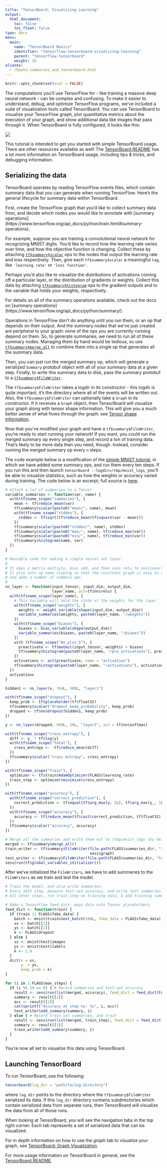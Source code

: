 ```yaml
---
title: "TensorBoard: Visualizing Learning"
output: 
  html_document:
    toc: false
    toc_float: false
type: docs
menu:
  main:
    name: "TensorBoard Basics"
    identifier: "tensorflow-tensorboard-visualizing-learning"
    parent: "tensorflow-tensorboard"
    weight: 10
aliases:
  - /howto_summaries_and_tensorboard.html
---
```


```r
knitr::opts_chunk$set(eval = FALSE)
```


The computations you'll use TensorFlow for - like training a massive
deep neural network - can be complex and confusing. To make it easier to
understand, debug, and optimize TensorFlow programs, we've included a suite of
visualization tools called TensorBoard. You can use TensorBoard to visualize
your TensorFlow graph, plot quantitative metrics about the execution of your
graph, and show additional data like images that pass through it. When
TensorBoard is fully configured, it looks like this:

![](images/mnist_tensorboard.png){.tutorial-illustration .tutorial-illustration-large}


This tutorial is intended to get you started with simple TensorBoard usage.
There are other resources available as well! The [TensorBoard README](https://www.tensorflow.org/code/tensorflow/tensorboard/)
has a lot more information on TensorBoard usage, including tips & tricks, and
debugging information.

## Serializing the data

TensorBoard operates by reading TensorFlow events files, which contain summary
data that you can generate when running TensorFlow. Here's the general
lifecycle for summary data within TensorBoard.

First, create the TensorFlow graph that you'd like to collect summary
data from, and decide which nodes you would like to annotate with
[summary operations]
(https://www.tensorflow.org/api_docs/python/train.html#summary-operations).

For example, suppose you are training a convolutional neural network for
recognizing MNIST digits. You'd like to record how the learning rate
varies over time, and how the objective function is changing. Collect these by
attaching [`tf$summary$scalar`](https://www.tensorflow.org/api_docs/python/summary/generation_of_summaries_#scalar) ops
to the nodes that output the learning rate and loss respectively. Then, give
each `tf$summary$scalar` a meaningful `tag`, like `'learning rate'` or `'loss
function'`.

Perhaps you'd also like to visualize the distributions of activations coming
off a particular layer, or the distribution of gradients or weights. Collect
this data by attaching
[`tf$summary$histogram`](https://www.tensorflow.org/api_docs/python/summary/generation_of_summaries_#histogram) ops to
the gradient outputs and to the variable that holds your weights, respectively.

For details on all of the summary operations available, check out the docs on
[summary operations]
(https://www.tensorflow.org/api_docs/python/summary/).

Operations in TensorFlow don't do anything until you run them, or an op that
depends on their output. And the summary nodes that we've just created are
peripheral to your graph: none of the ops you are currently running depend on
them. So, to generate summaries, we need to run all of these summary nodes.
Managing them by hand would be tedious, so use
[`tf$summary$merge_all`](https://www.tensorflow.org/api_docs/python/summary/generation_of_summaries_#merge_all)
to combine them into a single op that generates all the summary data.

Then, you can just run the merged summary op, which will generate a serialized
`Summary` protobuf object with all of your summary data at a given step.
Finally, to write this summary data to disk, pass the summary protobuf to a
[`tf$summary$FileWriter`](https://www.tensorflow.org/api_docs/python/summary/generation_of_summaries_#FileWriter).

The `tf$summary$FileWriter` takes a logdir in its constructor - this logdir is quite
important, it's the directory where all of the events will be written out.
Also, the `tf$summary$FileWriter` can optionally take a `Graph` in its constructor.
If it receives a `Graph` object, then TensorBoard will visualize your graph
along with tensor shape information. This will give you a much better sense of
what flows through the graph: see
[Tensor shape information](howto_graph_viz.html#tensor-shape-information).

Now that you've modified your graph and have a `tf$summary$FileWriter`, you're ready to
start running your network! If you want, you could run the merged summary op
every single step, and record a ton of training data. That's likely to be more
data than you need, though. Instead, consider running the merged summary op
every `n` steps.

The code example below is a modification of the [simple MNIST tutorial](tutorial_mnist_beginners.html), in which we have
added some summary ops, and run them every ten steps. If you run this and then
launch `tensorboard --logdir=/tmp/mnist_logs`, you'll be able to visualize
statistics, such as how the weights or accuracy varied during training.
The code below is an excerpt; full source is [here](https://github.com/rstudio/tensorflow/blob/master/inst/examples/mnist/mnist_with_summaries.R).

```r
# Attach a lot of summaries to a Tensor
variable_summaries <- function(var, name) {
  with(tf$name_scope("summaries"), {
    mean <- tf$reduce_mean(var)
    tf$summary$scalar(paste0("mean/", name), mean)
    with(tf$name_scope("stddev"), {
      stddev <- tf$sqrt(tf$reduce_mean(tf$square(var - mean)))
    })
    tf$summary$scalar(paste0("stddev/", name), stddev)
    tf$summary$scalar(paste0("max/", name), tf$reduce_max(var))
    tf$summary$scalar(paste0("min/", name), tf$reduce_min(var))
    tf$summary$histogram(name, var)
  })
}

# Reusable code for making a simple neural net layer.
#
# It does a matrix multiply, bias add, and then uses relu to nonlinearize.
# It also sets up name scoping so that the resultant graph is easy to read,
# and adds a number of summary ops.
#
nn_layer <- function(input_tensor, input_dim, output_dim,
                     layer_name, act=tf$nn$relu) {
  with(tf$name_scope(layer_name), {
    # This Variable will hold the state of the weights for the layer
    with(tf$name_scope("weights"), {
      weights <- weight_variable(shape(input_dim, output_dim))
      variable_summaries(weights, paste0(layer_name, "/weights"))
    })
    with(tf$name_scope("biases"), {
      biases <- bias_variable(shape(output_dim))
      variable_summaries(biases, paste0(layer_name, "/biases"))
    })
    with (tf$name_scope("Wx_plus_b"), {
      preactivate <- tf$matmul(input_tensor, weights) + biases
      tf$summary$histogram(paste0(layer_name, "/pre_activations"), preactivate)
    })
    activations <- act(preactivate, name = "activation")
    tf$summary$histogram(paste0(layer_name, "/activations"), activations)
  })
  activations
}

hidden1 <- nn_layer(x, 784L, 500L, "layer1")

with(tf$name_scope("dropout"), {
  keep_prob <- tf$placeholder(tf$float32)
  tf$summary$scalar("dropout_keep_probability", keep_prob)
  dropped <- tf$nn$dropout(hidden1, keep_prob)
})

y <- nn_layer(dropped, 500L, 10L, "layer2", act = tf$nn$softmax)

with(tf$name_scope("cross_entropy"), {
  diff <- y_ * tf$log(y)
  with(tf$name_scope("total"), {
    cross_entropy <- -tf$reduce_mean(diff)
  })
  tf$summary$scalar("cross entropy", cross_entropy)
})

with(tf$name_scope("train"), {
  optimizer <- tf$train$AdamOptimizer(FLAGS$learning_rate)
  train_step <- optimizer$minimize(cross_entropy)
})

with(tf$name_scope("accuracy"), {
  with(tf$name_scope("correct_prediction"), {
    correct_prediction <- tf$equal(tf$arg_max(y, 1L), tf$arg_max(y_, 1L))
  })
  with(tf$name_scope("accuracy"), {
    accuracy <- tf$reduce_mean(tf$cast(correct_prediction, tf$float32))
  })
  tf$summary$scalar("accuracy", accuracy)
})

# Merge all the summaries and write them out to /tmp/mnist_logs (by default)
merged <- tf$summary$merge_all()
train_writer <- tf$summary$FileWriter(file.path(FLAGS$summaries_dir, "train"),
                                      sess$graph)
test_writer <- tf$summary$FileWriter(file.path(FLAGS$summaries_dir, "test"))
sess$run(tf$global_variables_initializer())
```

After we've initialized the `FileWriters`, we have to add summaries to the
`FileWriters` as we train and test the model.

```r
# Train the model, and also write summaries.
# Every 10th step, measure test-set accuracy, and write test summaries
# All other steps, run train_step on training data, & add training summaries

# Make a TensorFlow feed_dict: maps data onto Tensor placeholders.
feed_dict <- function(train) {
  if (train || FLAGS$fake_data) {
    batch <- mnist$train$next_batch(100L, fake_data = FLAGS$fake_data)
    xs <- batch[[1]]
    ys <- batch[[2]]
    k <- FLAGS$dropout
  } else {
    xs <- mnist$test$images
    ys <- mnist$test$labels
    k <- 1.0
  }
  dict(x = xs,
       y_ = ys,
       keep_prob = k)
}

for (i in 1:FLAGS$max_steps) {
  if (i %% 10 == 0) { # Record summaries and test-set accuracy
    result <- sess$run(list(merged, accuracy), feed_dict = feed_dict(FALSE))
    summary <- result[[1]]
    acc <- result[[2]]
    cat(sprintf("Accuracy at step %s: %s", i, acc))
    test_writer$add_summary(summary, i) 
  } else { # Record train set summaries, and train
    result <- sess$run(list(merged, train_step), feed_dict = feed_dict(TRUE))
    summary <- result[[1]]
    train_writer$add_summary(summary, i)
  }
}
```

You're now all set to visualize this data using TensorBoard.

## Launching TensorBoard

To run TensorBoard, use the following:

```r
tensorboard(log_dir = "path/to/log-directory")
```

where `log_dir` points to the directory where the `tf$summary$FileWriter` serialized its
data.  If this `log_dir` directory contains subdirectories which contain
serialized data from separate runs, then TensorBoard will visualize the data
from all of those runs. 

When looking at TensorBoard, you will see the navigation tabs in the top right
corner. Each tab represents a set of serialized data that can be visualized.

For in depth information on how to use the *graph* tab to visualize your graph,
see [TensorBoard: Graph Visualization](howto_graph_viz.html).

For more usage information on TensorBoard in general, see the [TensorBoard
README](https://www.tensorflow.org/code/tensorflow/tensorboard/README.md).
